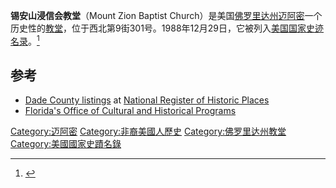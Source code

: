 {{Infobox NRHP
 | name = 锡安山浸信会教堂
 | image = Miami Overtown FL Mt Zion Baptist01.jpg
 | coordinates = {{coord|25|46|58.3536|N|80|11|59.661|W|display=inline,title}}
| locmapin = USA Florida
 | location = 美国[[佛罗里达州|佛罗里达州]][[迈阿密|迈阿密]]
 | added = 1988年12月29日
 | refnum = 88003059<ref name="nris">{{NRISref|version=2010a}}</ref>
}}
'''锡安山浸信会教堂'''（Mount Zion Baptist Church）是美国[[佛罗里达州|佛罗里达州]][[迈阿密|迈阿密]]一个历史性的[[教堂|教堂]]，位于西北第9街301号。1988年12月29日，它被列入[[美国|美国]][[国家史迹名录|国家史迹名录]]。<ref>{{cite web |url=http://www.historicpreservationmiami.com/mtzion.html |title=Mt. Zion Baptist Church |author=Historic preservation program |publisher=City of Miami Planning Department |accessdate=24 November 2013 |archive-date=2013-05-01 |archive-url=https://web.archive.org/web/20130501081211/http://www.historicpreservationmiami.com/mtzion.html |dead-url=no }}</ref>
==参考==
{{reflist}}
* [http://www.nationalregisterofhistoricplaces.com/FL/Dade/state3.html Dade County listings] {{Wayback|url=http://www.nationalregisterofhistoricplaces.com/FL/Dade/state3.html |date=20091110021046 }} at [http://www.nationalregisterofhistoricplaces.com National Register of Historic Places] {{Wayback|url=http://www.nationalregisterofhistoricplaces.com/ |date=20100210055859 }}
* [http://www.flheritage.com Florida's Office of Cultural and Historical Programs] {{Wayback|url=http://www.flheritage.com/ |date=20070310133607 }}

{{normdaten}}
{{DEFAULTSORT:Zion}}
[[Category:迈阿密|Category:迈阿密]]
[[Category:非裔美國人歷史|Category:非裔美國人歷史]]
[[Category:佛罗里达州教堂|Category:佛罗里达州教堂]]
[[Category:美國國家史蹟名錄|Category:美國國家史蹟名錄]]
{{church-stub}}